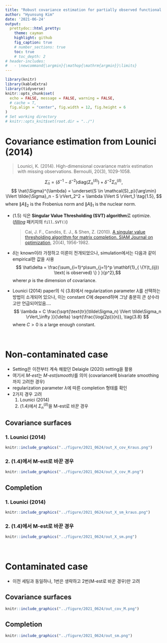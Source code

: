 ```yaml
---
title: "Robust covariance estimation for partially observed functional data"
author: "Hyunsung Kim"
date: '2021-06-24'
output: 
  prettydoc::html_pretty:
    theme: cayman
    highlight: github
    fig_caption: true
    # number_sections: true
    toc: true
    # toc_depth: 2
# header-includes:
#   - \newcommand{\argmin}{\mathop{\mathrm{argmin}}\limits}
---
```


<style>
  p.caption {   <!-- figure caption -->
    font-size: 0.9em;
    font-style: italic;
    color: grey;
    <!-- margin-right: 10%; -->
    <!-- margin-left: 10%;   -->
    text-align: justify;
  }
  caption {    <!-- table caption -->
    font-size: 0.9em;
    font-style: italic;
    color: grey;
    <!-- margin-right: 10%; -->
    <!-- margin-left: 10%;   -->
    text-align: justify;
  }
</style>


```r
library(knitr)
library(kableExtra)
library(tidyverse)
knitr::opts_chunk$set(
  echo = FALSE, message = FALSE, warning = FALSE, 
  # cache = T,
  fig.align = "center", fig.width = 12, fig.height = 6
)
# Set working directory
# knitr::opts_knit$set(root.dir = "../")
```



# Covariance estimation from Lounici (2014) 
> Lounici, K. (2014). High-dimensional covariance matrix estimation with missing observations. Bernoulli, 20(3), 1029-1058.

$$ \tilde{\Sigma}_n = (\delta^{-1} - \delta^{-2})\text{diag}(\Sigma_n^{(\delta)}) + \delta^{-2}\Sigma_n^{(\delta)}, \tag{1.4}$$
$$ \hat{\Sigma}^{\lambda} = \underset{S \in \mathcal{S}_p}{\arg\min} \lVert \tilde{\Sigma}_n - S \rVert_2^2 + \lambda \lVert S \rVert_1 \tag{1.5}, $$
where $\lVert A \rVert_2$ is the Frobenius norm and $\lVert A \rVert_1$ is the nuclear norm.

- (1.5) 식은 **Singular Value Thresholding (SVT) algorithm**로 optimize. ([*filling*](https://cran.r-project.org/web/packages/filling/filling.pdf) 패키지의 `fill.SVT()`)

  > Cai, J. F., Candès, E. J., & Shen, Z. (2010). [A singular value thresholding algorithm for matrix completion. SIAM Journal on optimization](https://authors.library.caltech.edu/18606/1/Cai2010p10180Siam_J_Optimiz.pdf), 20(4), 1956-1982.

- $\delta$는 known이라 가정하고 이론이 전개되었으나, simulation에서는 다음과 같이 empirical한 값을 사용
$$ \hat\delta = \frac{\sum_{i=1}^p\sum_{j=1}^p \mathbf{1}_{ \{Y(t_{ij}) \text{ is observed} \} } }{p^2},$$ 
wherer $p$ is the dimension of covariance.

- Lounici (2014) paper의 식 (3.8)에서 regularization parameter $\lambda$를 선택하는 방법이 소개되어 있으나, 이는 constant $C$에 depend하며 그냥 충분히 큰 상수라고만 언급되어있음....
$$ \lambda = C \frac{\sqrt{\text{tr}(\tilde\Sigma_n) \lVert \tilde\Sigma_n \rVert_\infty }}{\delta} \sqrt{\frac{\log(2p)}{n}}, \tag{3.8} $$
where $C>0$ is a large enough constant.


<br>

# Non-contaminated case
- Setting은 이전부터 계속 해왔던 Delaigle (2020) setting을 활용
- 여기서 *M-est*는 *M-est(smooth)*를 의미 (covariance에 bivariate smoothing까지 고려한 경우)
- regularization parameter $\lambda$에 따른 completion 형태를 확인
- 2가지 경우 고려
  1. Lounici (2014)
  2. (1.4)에서 $\Sigma_n^{(\delta)}$을 M-est로 바꾼 경우


## Covariance surfaces
### 1. Lounici (2014)
```r
knitr::include_graphics("../figure/2021_0624/out_X_cov_Kraus.png")
```

### 2. (1.4)에서 M-est로 바꾼 경우
```r
knitr::include_graphics("../figure/2021_0624/out_X_cov_M.png")
```


## Completion
### 1. Lounici (2014)
```r
knitr::include_graphics("../figure/2021_0624/out_X_sm_kraus.png")
```

### 2. (1.4)에서 M-est로 바꾼 경우
```r
knitr::include_graphics("../figure/2021_0624/out_X_sm.png")
```


<br>

# Contaminated case
- 이전 세팅과 동일하나, 1번은 생략하고 2번(M-est로 바꾼 경우)만 고려

## Covariance surfaces
```r
knitr::include_graphics("../figure/2021_0624/out_cov_M.png")
```


## Completion
```r
knitr::include_graphics("../figure/2021_0624/out_sm.png")
```



